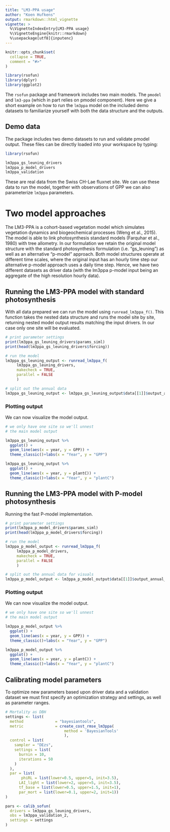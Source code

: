```yaml
---
title: "LM3-PPA usage"
author: "Koen Hufkens"
output: rmarkdown::html_vignette
vignette: >
  %\VignetteIndexEntry{LM3-PPA usage}
  %\VignetteEngine{knitr::rmarkdown}
  %\usepackage[utf8]{inputenc}
---
```


```r
knitr::opts_chunk$set(
  collapse = TRUE,
  comment = "#>"
)

library(rsofun)
library(dplyr)
library(ggplot2)
```

The `rsofun` package and framework includes two main models. The `pmodel` and `lm3-ppa` (which in part relies on pmodel component). Here we give a short example on how to run the `lm3ppa` model on the included demo datasets to familiarize yourself with both the data structure and the outputs.

## Demo data

The package includes two demo datasets to run and validate pmodel output. These files can be directly loaded into your workspace by typing:

```r
library(rsofun)

lm3ppa_gs_leuning_drivers
lm3ppa_p_model_drivers
lm3ppa_validation
```

These are real data from the Swiss CH-Lae fluxnet site. We can use these data to run the model, together with observations of GPP we can also parameterize `lm3ppa` parameters.

# Two model approaches

The LM3-PPA is a cohort-based vegetation model which simulates vegetation dynamics and biogeochemical processes (Weng et al., 2015). The model is able to link photosynthesis standard models (Farquhar et al., 1980) with tree allometry. In our formulation we retain the original model structure with the standard photosynthesis formulation (i.e. "gs_leuning") as well as an alternative "p-model" approach. Both model structures operate at different time scales, where the original input has an hourly time step our alternative p-model approach uses a daily time step. Hence, we have two different datasets as driver data (with the lm3ppa p-model input being an aggregate of the high resolution hourly data).

## Running the LM3-PPA model with standard photosynthesis

With all data prepared we can run the model using `runread_lm3ppa_f()`. This function takes the nested data structure and runs the model site by site, returning nested model output results matching the input drivers. In our case only one site will be evaluated.

```r
# print parameter settings
print(lm3ppa_gs_leuning_drivers$params_siml)
print(head(lm3ppa_gs_leuning_drivers$forcing))
```

```r
# run the model
lm3ppa_gs_leuning_output <- runread_lm3ppa_f(
     lm3ppa_gs_leuning_drivers,
     makecheck = TRUE,
     parallel = FALSE
     )

# split out the annual data
lm3ppa_gs_leuning_output <- lm3ppa_gs_leuning_output$data[[1]]$output_annual_tile
```

### Plotting output

We can now visualize the model output.

```r
# we only have one site so we'll unnest
# the main model output

lm3ppa_gs_leuning_output %>% 
  ggplot() +
  geom_line(aes(x = year, y = GPP)) +
  theme_classic()+labs(x = "Year", y = "GPP")

lm3ppa_gs_leuning_output %>% 
  ggplot() +
  geom_line(aes(x = year, y = plantC)) +
  theme_classic()+labs(x = "Year", y = "plantC")
```

## Running the LM3-PPA model with P-model photosynthesis

Running the fast P-model implementation.

```r
# print parameter settings
print(lm3ppa_p_model_drivers$params_siml)
print(head(lm3ppa_p_model_drivers$forcing))
```

```r
# run the model
lm3ppa_p_model_output <- runread_lm3ppa_f(
     lm3ppa_p_model_drivers,
     makecheck = TRUE,
     parallel = FALSE
     )

# split out the annual data for visuals
lm3ppa_p_model_output <- lm3ppa_p_model_output$data[[1]]$output_annual_tile
```

### Plotting output

We can now visualize the model output.

```r
# we only have one site so we'll unnest
# the main model output

lm3ppa_p_model_output %>% 
  ggplot() +
  geom_line(aes(x = year, y = GPP)) +
  theme_classic()+labs(x = "Year", y = "GPP")

lm3ppa_p_model_output %>% 
  ggplot() +
  geom_line(aes(x = year, y = plantC)) +
  theme_classic()+labs(x = "Year", y = "plantC")
```

## Calibrating model parameters

To optimize new parameters based upon driver data and a validation dataset we must first specify an optimization strategy and settings, as well as parameter ranges.

```r
# Mortality as DBH
settings <- list(
  method              = "bayesiantools",
  metric              = create_cost_rmse_lm3ppa(
                          method = 'BayesianTools'
                          ),
  control = list(
    sampler = "DEzs",
    settings = list(
      burnin = 10,
      iterations = 50
    )
  ),
  par = list(
       phiRL = list(lower=0.5, upper=5, init=3.5),
      LAI_light = list(lower=2, upper=5, init=3.5),
      tf_base = list(lower=0.5, upper=1.5, init=1),
      par_mort = list(lower=0.1, upper=2, init=1))
)

pars <- calib_sofun(
  drivers = lm3ppa_gs_leuning_drivers,
  obs = lm3ppa_validation_2,
  settings = settings
)
```

